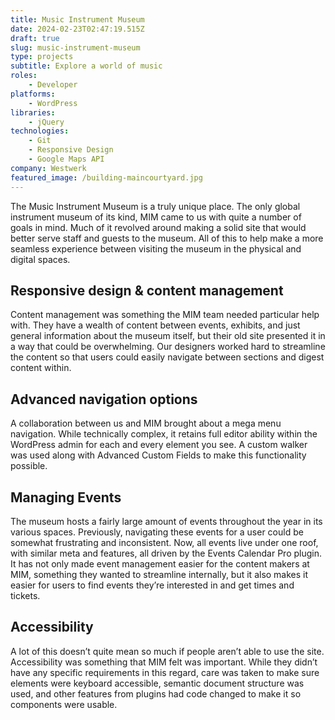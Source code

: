 ```yaml
---
title: Music Instrument Museum
date: 2024-02-23T02:47:19.515Z
draft: true
slug: music-instrument-museum
type: projects
subtitle: Explore a world of music
roles:
    - Developer
platforms:
    - WordPress
libraries:
    - jQuery
technologies:
    - Git
    - Responsive Design
    - Google Maps API
company: Westwerk
featured_image: /building-maincourtyard.jpg
---
```

The Music Instrument Museum is a truly unique place. The only global instrument museum of its kind, MIM came to us with quite a number of goals in mind. Much of it revolved around making a solid site that would better serve staff and guests to the museum. All of this to help make a more seamless experience between visiting the museum in the physical and digital spaces.

## Responsive design & content management

Content management was something the MIM team needed particular help with. They have a wealth of content between events, exhibits, and just general information about the museum itself, but their old site presented it in a way that could be overwhelming. Our designers worked hard to streamline the content so that users could easily navigate between sections and digest content within.

## Advanced navigation options

A collaboration between us and MIM brought about a mega menu navigation. While technically complex, it retains full editor ability within the WordPress admin for each and every element you see. A custom walker was used along with Advanced Custom Fields to make this functionality possible.

## Managing Events

The museum hosts a fairly large amount of events throughout the year in its various spaces. Previously, navigating these events for a user could be somewhat frustrating and inconsistent. Now, all events live under one roof, with similar meta and features, all driven by the Events Calendar Pro plugin. It has not only made event management easier for the content makers at MIM, something they wanted to streamline internally, but it also makes it easier for users to find events they’re interested in and get times and tickets.

## Accessibility

A lot of this doesn’t quite mean so much if people aren’t able to use the site. Accessibility was something that MIM felt was important. While they didn’t have any specific requirements in this regard, care was taken to make sure elements were keyboard accessible, semantic document structure was used, and other features from plugins had code changed to make it so components were usable.
